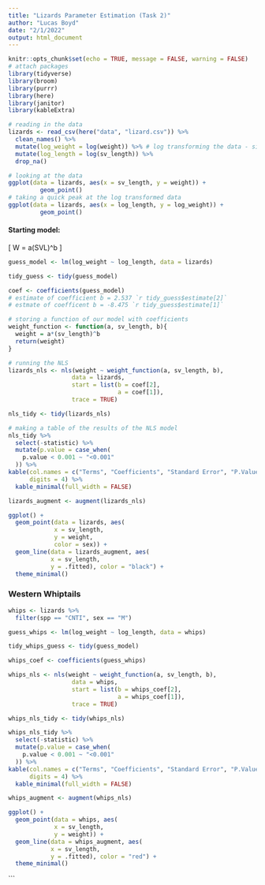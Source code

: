 ```yaml
---
title: "Lizards Parameter Estimation (Task 2)"
author: "Lucas Boyd"
date: "2/1/2022"
output: html_document
---
```


```r
knitr::opts_chunk$set(echo = TRUE, message = FALSE, warning = FALSE)
# attach packages
library(tidyverse)
library(broom)
library(purrr)
library(here)
library(janitor)
library(kableExtra)
```


```r
# reading in the data
lizards <- read_csv(here("data", "lizard.csv")) %>% 
  clean_names() %>% 
  mutate(log_weight = log(weight)) %>% # log transforming the data - since we are using an exponential base equation
  mutate(log_length = log(sv_length)) %>% 
  drop_na()
```


```r
# looking at the data 
ggplot(data = lizards, aes(x = sv_length, y = weight)) +
         geom_point()
# taking a quick peak at the log transformed data
ggplot(data = lizards, aes(x = log_length, y = log_weight)) +
         geom_point()
```
#### Starting model:
\[
W = a(SVL)^b
\]

```r
guess_model <- lm(log_weight ~ log_length, data = lizards)

tidy_guess <- tidy(guess_model)

coef <- coefficients(guess_model)
# estimate of coefficient b = 2.537 `r tidy_guess$estimate[2]`
# estmate of coefficent b = -8.475 `r tidy_guess$estimate[1]`

# storing a function of our model with coefficients
weight_function <- function(a, sv_length, b){
  weight = a*(sv_length)^b
  return(weight)
}
```

```r
# running the NLS
lizards_nls <- nls(weight ~ weight_function(a, sv_length, b),
                  data = lizards,
                  start = list(b = coef[2],
                               a = coef[1]),
                  trace = TRUE)

nls_tidy <- tidy(lizards_nls)

# making a table of the results of the NLS model
nls_tidy %>% 
  select(-statistic) %>% 
  mutate(p.value = case_when(
    p.value < 0.001 ~ "<0.001"
  )) %>% 
kable(col.names = c("Terms", "Coefficients", "Standard Error", "P.Value"),
      digits = 4) %>% 
  kable_minimal(full_width = FALSE)


```


```r
lizards_augment <- augment(lizards_nls)

ggplot() +
  geom_point(data = lizards, aes(
             x = sv_length,
             y = weight, 
             color = sex)) +
  geom_line(data = lizards_augment, aes(
            x = sv_length,
            y = .fitted), color = "black") +
  theme_minimal()
```
### Western Whiptails 
```r
whips <- lizards %>% 
  filter(spp == "CNTI", sex == "M") 

guess_whips <- lm(log_weight ~ log_length, data = whips)

tidy_whips_guess <- tidy(guess_model)

whips_coef <- coefficients(guess_whips)

whips_nls <- nls(weight ~ weight_function(a, sv_length, b),
                  data = whips,
                  start = list(b = whips_coef[2],
                               a = whips_coef[1]),
                  trace = TRUE)

whips_nls_tidy <- tidy(whips_nls)

whips_nls_tidy %>% 
  select(-statistic) %>% 
  mutate(p.value = case_when(
    p.value < 0.001 ~ "<0.001"
  )) %>% 
kable(col.names = c("Terms", "Coefficients", "Standard Error", "P.Value"),
      digits = 4) %>% 
  kable_minimal(full_width = FALSE)
```


```r
whips_augment <- augment(whips_nls)

ggplot() +
  geom_point(data = whips, aes(
             x = sv_length,
             y = weight)) +
  geom_line(data = whips_augment, aes(
            x = sv_length,
            y = .fitted), color = "red") +
  theme_minimal()
```
```


